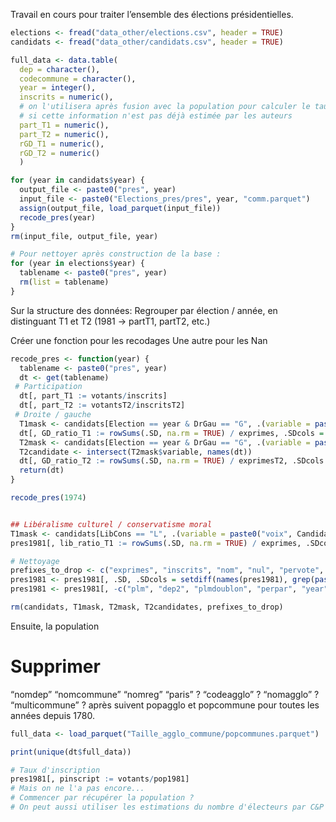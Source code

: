 Travail en cours pour traiter l'ensemble des élections présidentielles.

```r
elections <- fread("data_other/elections.csv", header = TRUE)
candidats <- fread("data_other/candidats.csv", header = TRUE)

full_data <- data.table(
  dep = character(),
  codecommune = character(),
  year = integer(),
  inscrits = numeric(), 
  # on l'utilisera après fusion avec la population pour calculer le taux d'inscrits
  # si cette information n'est pas déjà estimée par les auteurs
  part_T1 = numeric(),
  part_T2 = numeric(),
  rGD_T1 = numeric(),
  rGD_T2 = numeric()
  )

for (year in candidats$year) {
  output_file <- paste0("pres", year) 
  input_file <- paste0("Elections_pres/pres", year, "comm.parquet")
  assign(output_file, load_parquet(input_file))
  recode_pres(year)
}
rm(input_file, output_file, year)

# Pour nettoyer après construction de la base :
for (year in elections$year) {
  tablename <- paste0("pres", year)
  rm(list = tablename)
}
```

Sur la structure des données:
Regrouper par élection / année, en distinguant T1 et T2 (1981 -> partT1, partT2, etc.)

Créer une fonction pour les recodages
Une autre pour les Nan

```r
recode_pres <- function(year) {
  tablename <- paste0("pres", year)
  dt <- get(tablename)
 # Participation
  dt[, part_T1 := votants/inscrits]
  dt[, part_T2 := votantsT2/inscritsT2]
 # Droite / gauche
  T1mask <- candidats[Election == year & DrGau == "G", .(variable = paste0("voix", Candidat))]
  dt[, GD_ratio_T1 := rowSums(.SD, na.rm = TRUE) / exprimes, .SDcols = T1mask$variable]
  T2mask <- candidats[Election == year & DrGau == "G", .(variable = paste0("voixT2", Candidat))]
  T2candidate <- intersect(T2mask$variable, names(dt))
  dt[, GD_ratio_T2 := rowSums(.SD, na.rm = TRUE) / exprimesT2, .SDcols = T2candidate]
  return(dt)
}

recode_pres(1974)


## Libéralisme culturel / conservatisme moral
T1mask <- candidats[LibCons == "L", .(variable = paste0("voix", Candidat))]
pres1981[, lib_ratio_T1 := rowSums(.SD, na.rm = TRUE) / exprimes, .SDcols = T1mask$variable]

# Nettoyage
prefixes_to_drop <- c("exprimes", "inscrits", "nom", "nul", "pervote", "ppar", "pvoix", "pvote", "voix", "vot")
pres1981 <- pres1981[, .SD, .SDcols = setdiff(names(pres1981), grep(paste0("^", paste(prefixes_to_drop, collapse = "|")), names(pres1981), value = TRUE))]
pres1981 <- pres1981[, -c("plm", "dep2", "plmdoublon", "perpar", "year")]

rm(candidats, T1mask, T2mask, T2candidates, prefixes_to_drop)
```



Ensuite, la population

# Supprimer
"nomdep"
"nomcommune"
"nomreg"
"paris" ?
"codeagglo" ?
"nomagglo" ?
"multicommune" ?
après suivent popagglo et popcommune pour toutes les années depuis 1780.

```r
full_data <- load_parquet("Taille_agglo_commune/popcommunes.parquet")

print(unique(dt$full_data))

# Taux d'inscription
pres1981[, pinscript := votants/pop1981]
# Mais on ne l'a pas encore...
# Commencer par récupérer la population ?
# On peut aussi utiliser les estimations du nombre d'électeurs par C&P
```
